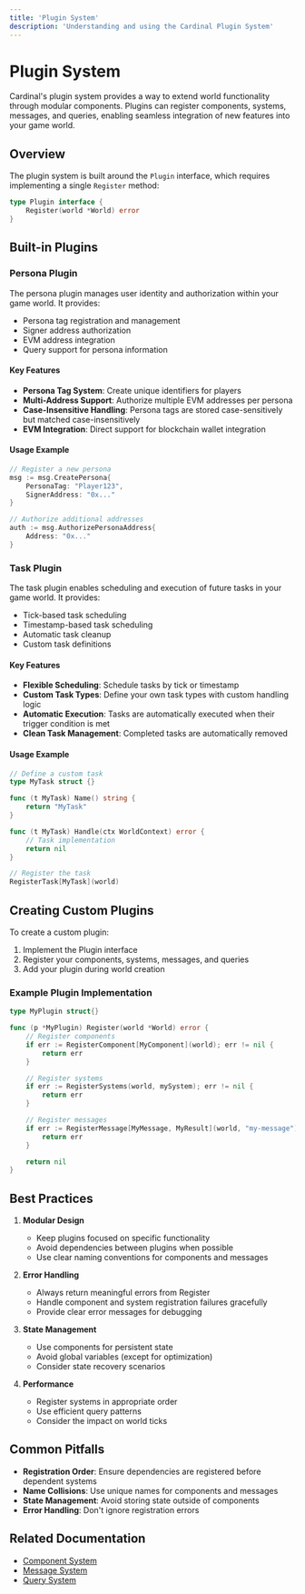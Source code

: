 ```yaml
---
title: 'Plugin System'
description: 'Understanding and using the Cardinal Plugin System'
---
```


# Plugin System

Cardinal's plugin system provides a way to extend world functionality through modular components. Plugins can register components, systems, messages, and queries, enabling seamless integration of new features into your game world.

## Overview

The plugin system is built around the `Plugin` interface, which requires implementing a single `Register` method:

```go
type Plugin interface {
    Register(world *World) error
}
```

## Built-in Plugins

### Persona Plugin

The persona plugin manages user identity and authorization within your game world. It provides:

- Persona tag registration and management
- Signer address authorization
- EVM address integration
- Query support for persona information

#### Key Features

- **Persona Tag System**: Create unique identifiers for players
- **Multi-Address Support**: Authorize multiple EVM addresses per persona
- **Case-Insensitive Handling**: Persona tags are stored case-sensitively but matched case-insensitively
- **EVM Integration**: Direct support for blockchain wallet integration

#### Usage Example

```go
// Register a new persona
msg := msg.CreatePersona{
    PersonaTag: "Player123",
    SignerAddress: "0x..."
}

// Authorize additional addresses
auth := msg.AuthorizePersonaAddress{
    Address: "0x..."
}
```

### Task Plugin

The task plugin enables scheduling and execution of future tasks in your game world. It provides:

- Tick-based task scheduling
- Timestamp-based task scheduling
- Automatic task cleanup
- Custom task definitions

#### Key Features

- **Flexible Scheduling**: Schedule tasks by tick or timestamp
- **Custom Task Types**: Define your own task types with custom handling logic
- **Automatic Execution**: Tasks are automatically executed when their trigger condition is met
- **Clean Task Management**: Completed tasks are automatically removed

#### Usage Example

```go
// Define a custom task
type MyTask struct {}

func (t MyTask) Name() string {
    return "MyTask"
}

func (t MyTask) Handle(ctx WorldContext) error {
    // Task implementation
    return nil
}

// Register the task
RegisterTask[MyTask](world)
```

## Creating Custom Plugins

To create a custom plugin:

1. Implement the Plugin interface
2. Register your components, systems, messages, and queries
3. Add your plugin during world creation

### Example Plugin Implementation

```go
type MyPlugin struct{}

func (p *MyPlugin) Register(world *World) error {
    // Register components
    if err := RegisterComponent[MyComponent](world); err != nil {
        return err
    }

    // Register systems
    if err := RegisterSystems(world, mySystem); err != nil {
        return err
    }

    // Register messages
    if err := RegisterMessage[MyMessage, MyResult](world, "my-message"); err != nil {
        return err
    }

    return nil
}
```

## Best Practices

1. **Modular Design**
   - Keep plugins focused on specific functionality
   - Avoid dependencies between plugins when possible
   - Use clear naming conventions for components and messages

2. **Error Handling**
   - Always return meaningful errors from Register
   - Handle component and system registration failures gracefully
   - Provide clear error messages for debugging

3. **State Management**
   - Use components for persistent state
   - Avoid global variables (except for optimization)
   - Consider state recovery scenarios

4. **Performance**
   - Register systems in appropriate order
   - Use efficient query patterns
   - Consider the impact on world ticks

## Common Pitfalls

- **Registration Order**: Ensure dependencies are registered before dependent systems
- **Name Collisions**: Use unique names for components and messages
- **State Management**: Avoid storing state outside of components
- **Error Handling**: Don't ignore registration errors

## Related Documentation
- [Component System](/cardinal/game/component)
- [Message System](/cardinal/game/message)
- [Query System](/cardinal/game/query)
